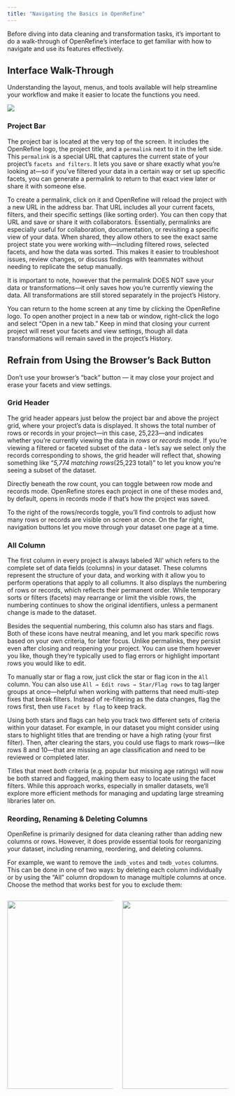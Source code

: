 ```yaml
---
title: "Navigating the Basics in OpenRefine"
---
```


Before diving into data cleaning and transformation tasks, it's important to do a walk-through of OpenRefine’s interface to get familiar with how to navigate and use its features effectively.

## Interface Walk-Through

Understanding the layout, menus, and tools available will help streamline your workflow and make it easier to locate the functions you need.

![](images/interface-01.png)

### Project Bar

The project bar is located at the very top of the screen. It includes the OpenRefine logo, the project title, and a `permalink` next to it in the left side. This `permalink` is a special URL that captures the current state of your project’s `facets and filters`. It lets you save or share exactly what you're looking at—so if you’ve filtered your data in a certain way or set up specific facets, you can generate a permalink to return to that exact view later or share it with someone else.

To create a permalink, click on it and OpenRefine will reload the project with a new URL in the address bar. That URL includes all your current facets, filters, and their specific settings (like sorting order). You can then copy that URL and save or share it with collaborators. Essentially, permalinks are especially useful for collaboration, documentation, or revisiting a specific view of your data. When shared, they allow others to see the exact same project state you were working with—including filtered rows, selected facets, and how the data was sorted. This makes it easier to troubleshoot issues, review changes, or discuss findings with teammates without needing to replicate the setup manually.

It is important to note, however that the permalink DOES NOT save your data or transformations—it only saves how you're currently viewing the data. All transformations are still stored separately in the project’s History.

You can return to the home screen at any time by clicking the OpenRefine logo. To open another project in a new tab or window, right-click the logo and select “Open in a new tab.” Keep in mind that closing your current project will reset your facets and view settings, though all data transformations will remain saved in the project’s History.

::: callout-warning
## Refrain from Using the Browser's Back Button

Don’t use your browser’s “back” button — it may close your project and erase your facets and view settings.
:::

### Grid Header

The grid header appears just below the project bar and above the project grid, where your project’s data is displayed. It shows the total number of rows or records in your project—in this case, 25,223—and indicates whether you're currently viewing the data in *rows* or *records* mode. If you're viewing a filtered or faceted subset of the data - let's say we select only the records corresponding to shows, the grid header will reflect that, showing something like "*5,774 matching rows*(25,223 total)" to let you know you're seeing a subset of the dataset.

Directly beneath the row count, you can toggle between row mode and records mode. OpenRefine stores each project in one of these modes and, by default, opens in records mode if that’s how the project was saved.

To the right of the rows/records toggle, you’ll find controls to adjust how many rows or records are visible on screen at once. On the far right, navigation buttons let you move through your dataset one page at a time.

### All Column

The first column in every project is always labeled 'All' which refers to the complete set of data fields (columns) in your dataset. These columns represent the structure of your data, and working with it allow you to perform operations that apply to all collumns. It also displays the numbering of rows or records, which reflects their permanent order. While temporary sorts or filters (facets) may rearrange or limit the visible rows, the numbering continues to show the original identifiers, unless a permanent change is made to the dataset.

Besides the sequential numbering, this column also has stars and flags. Both of these icons have neutral meaning, and let you mark specific rows based on your own criteria, for later focus. Unlike permalinks, they persist even after closing and reopening your project. You can use them however you like, though they’re typically used to flag errors or highlight important rows you would like to edit.

To manually star or flag a row, just click the star or flag icon in the `All` column. You can also use `All → Edit rows → Star/Flag rows` to tag larger groups at once—helpful when working with patterns that need multi-step fixes that break filters. Instead of re-filtering as the data changes, flag the rows first, then use `Facet by flag` to keep track.

Using both stars and flags can help you track two different sets of criteria within your dataset. For example, in our dataset you might consider using stars to highlight titles that are trending or have a high rating (your first filter). Then, after clearing the stars, you could use flags to mark rows—like rows 8 and 10—that are missing an age classification and need to be reviewed or completed later.

Titles that meet *both* criteria (e.g. popular but missing age ratings) will now be both starred and flagged, making them easy to locate using the facet filters. While this approach works, especially in smaller datasets, we'll explore more efficient methods for managing and updating large streaming libraries later on.

### Reording, Renaming & Deleting Columns

OpenRefine is primarily designed for data cleaning rather than adding new columns or rows. However, it does provide essential tools for reorganizing your dataset, including renaming, reordering, and deleting columns.

For example, we want to remove the `imdb_votes` and `tmdb_votes` columns. This can be done in one of two ways: by deleting each column individually or by using the "All" column dropdown to manage multiple columns at once. Choose the method that works best for you to exclude them:

::: columns
::: {.column width="50%"}
![](images/delete-columns2.png){width="430"}
:::

::: {.column width="50%"}
![](images/delete-columns1.png){width="430"}
:::
:::
